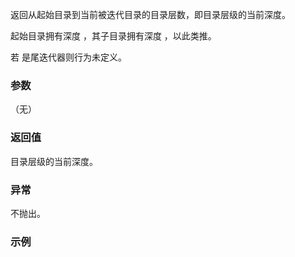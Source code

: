 {{cpp/filesystem/recursive_directory_iterator/title|depth}}
{{cpp/filesystem/recursive_directory_iterator/navbar}}
{{dcl begin}}
{{dcl|since=c++17|1=
int depth() const;
}}
{{dcl end}}

返回从起始目录到当前被迭代目录的目录层数，即目录层级的当前深度。

起始目录拥有深度 {{math|0}}，其子目录拥有深度 {{math|1}}，以此类推。

若 {{c|*this}} 是尾迭代器则行为未定义。

===参数===
（无）

===返回值===
目录层级的当前深度。

===异常===
不抛出。

===示例===
{{example
|此示例用迭代深度计算目录树打印的缩进
|code=
#include &lt;fstream&gt;
#include &lt;iostream&gt;
#include &lt;string&gt;
#include &lt;filesystem&gt;
namespace fs = std::filesystem;

int main()
{
    fs::current_path(fs::temp_directory_path());
    fs::create_directories("sandbox/a/b/c");
    fs::create_directories("sandbox/a/b/d/e");
    std::ofstream("sandbox/a/b/file1.txt");
    fs::create_symlink("a", "sandbox/syma");
    for (auto i = fs::recursive_directory_iterator("sandbox");
         i != fs::recursive_directory_iterator();
         ++i)
    {
        std::cout &lt;&lt; std::string(i.depth() &lt;&lt; 1, ' ') &lt;&lt; *i;
        if (fs::is_symlink(i-&gt;symlink_status()))
            std::cout &lt;&lt; " -&gt; " &lt;&lt; fs::read_symlink(*i);
        std::cout &lt;&lt; '\n';
    }
    fs::remove_all("sandbox");
}
|output=
"sandbox/syma" -&gt; "a"
"sandbox/a"
  "sandbox/a/b"
    "sandbox/a/b/d"
      "sandbox/a/b/d/e"
    "sandbox/a/b/file1.txt"
    "sandbox/a/b/c"
}}

{{langlinks|de|en|es|ja|ru}}